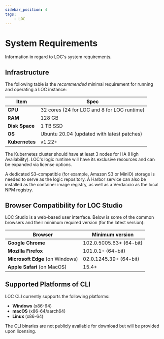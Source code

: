 ```yaml
---
sidebar_position: 4
tags:
    - LOC
---
```


# System Requirements

Information in regard to LOC's system requirements.

## Infrastructure

The following table is the _recommended_ minimal requirement for running and operating a LOC instance:

| Item           | Spec                                        |
| -------------- | ------------------------------------------- |
| **CPU**        | 32 cores (24 for LOC and 8 for LOC runtime) |
| **RAM**        | 128 GB                                      |
| **Disk Space** | 1 TB SSD                                    |
| **OS**         | Ubuntu 20.04 (updated with latest patches)  |
| **Kubernetes** | v1.22+                                      |

The Kubernetes cluster should have at least 3 nodes for HA (High Availability). LOC's logic runtime will have its exclusive resources and can be expanded via license options.

A dedicated S3-compatible (for example, Amazon S3 or MinIO) storage is needed to serve as the logic repository. A Harbor service can also be installed as the container image registry, as well as a Verdaccio as the local NPM registry.

## Browser Compatibility for LOC Studio

LOC Studio is a web-based user interface. Below is some of the common browsers and their minimum required version (for the latest version):

| Browser                         | Minimum version         |
| ------------------------------- | ----------------------- |
| **Google Chrome**               | 102.0.5005.63+ (64-bit) |
| **Mozilla Firefox**             | 101.0.1+ (64-bit)       |
| **Microsoft Edge** (on Windows) | 02.0.1245.39+ (64-bit)  |
| **Apple Safari** (on MacOS)     | 15.4+                   |

## Supported Platforms of CLI

LOC CLI currently supports the following platforms:

-   **Windows** (x86-64)
-   **macOS** (x86-64/aarch64)
-   **Linux** (x86-64)

The CLI binaries are not publicly available for download but will be provided upon licensing.

